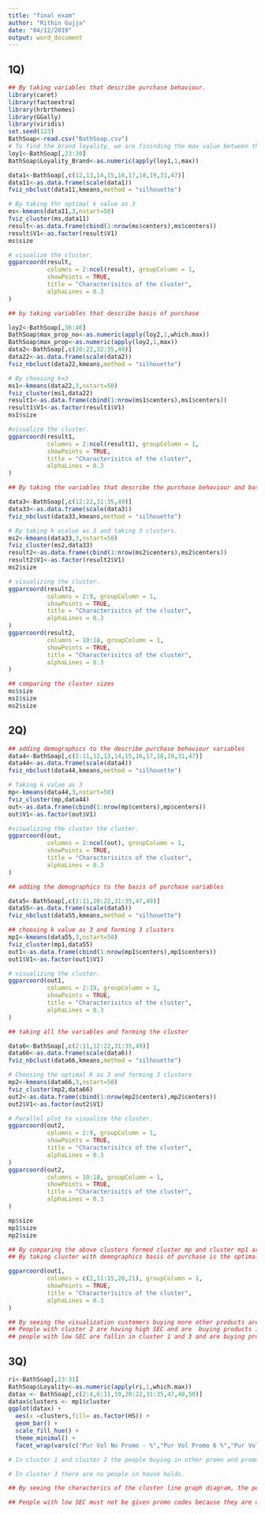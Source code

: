 ---
title: "final exam"
author: "Rithin Gujja"
date: "04/12/2019"
output: word_document
---
## 1Q)
```{r}
## By taking variables that describe purchase behaviour.
library(caret)
library(factoextra)
library(hrbrthemes)
library(GGally)
library(viridis)
set.seed(123)
BathSoap<-read.csv("BathSoap.csv")
# To find the brand loyality, we are fininding the max value between the brands. The max value in a particular brand corresponds the loyality of the brand to the customer.
loy1<-BathSoap[,23:30]
BathSoap$Loyality_Brand<-as.numeric(apply(loy1,1,max))

data1<-BathSoap[,c(12,13,14,15,16,17,18,19,31,47)]
data11<-as.data.frame(scale(data1)) 
fviz_nbclust(data11,kmeans,method = "silhouette")

# By taking thr optimal k value as 3
ms<-kmeans(data11,3,nstart=50)
fviz_cluster(ms,data11)
result<-as.data.frame(cbind(1:nrow(ms$centers),ms$centers))
result$V1<-as.factor(result$V1)
ms$size

# visualize the cluster.
ggparcoord(result,
           columns = 2:ncol(result), groupColumn = 1, 
           showPoints = TRUE, 
           title = "Characterisitcs of the cluster",
           alphaLines = 0.3 
) 
```

```{r}
## by taking variables that describe basis of purchase

loy2<-BathSoap[,36:46]
BathSoap$max_prop_no<-as.numeric(apply(loy2,1,which.max))
BathSoap$max_prop<-as.numeric(apply(loy2,1,max))
data2<-BathSoap[,c(20:22,32:35,49)]
data22<-as.data.frame(scale(data2))
fviz_nbclust(data22,kmeans,method = "silhouette")

# By choosing k=3 
ms1<-kmeans(data22,3,nstart=50)
fviz_cluster(ms1,data22)
result1<-as.data.frame(cbind(1:nrow(ms1$centers),ms1$centers))
result1$V1<-as.factor(result1$V1)
ms1$size

#visualize the cluster.
ggparcoord(result1,
           columns = 2:ncol(result1), groupColumn = 1, 
           showPoints = TRUE, 
           title = "Characterisitcs of the cluster",
           alphaLines = 0.3 
) 
```

```{r}
## By taking the variables that describe the purchase behaviour and basis of purchase and forming the cluster.

data3<-BathSoap[,c(12:22,31:35,49)]
data33<-as.data.frame(scale(data3))
fviz_nbclust(data33,kmeans,method = "silhouette")

# By taking k vcalue as 3 and taking 3 clusters.
ms2<-kmeans(data33,3,nstart=50)
fviz_cluster(ms2,data33)
result2<-as.data.frame(cbind(1:nrow(ms2$centers),ms2$centers))
result2$V1<-as.factor(result2$V1)
ms2$size

# visualizing the cluster.
ggparcoord(result2,
           columns = 2:9, groupColumn = 1, 
           showPoints = TRUE, 
           title = "Characterisitcs of the cluster",
           alphaLines = 0.3 
) 
ggparcoord(result2,
           columns = 10:18, groupColumn = 1, 
           showPoints = TRUE, 
           title = "Characterisitcs of the cluster",
           alphaLines = 0.3 
)

## comparing the cluster sizes
ms$size
ms1$size
ms2$size
```

















## 2Q)
```{r}

## adding demographics to the describe purchase behaviour variables
data4<-BathSoap[,c(2:11,12,13,14,15,16,17,18,19,31,47)]
data44<-as.data.frame(scale(data4))
fviz_nbclust(data44,kmeans,method = "silhouette")

# Taking k value as 3
mp<-kmeans(data44,3,nstart=50)
fviz_cluster(mp,data44)
out<-as.data.frame(cbind(1:nrow(mp$centers),mp$centers))
out$V1<-as.factor(out$V1)

#visualizing the cluster the cluster.
ggparcoord(out,
           columns = 2:ncol(out), groupColumn = 1, 
           showPoints = TRUE, 
           title = "Characterisitcs of the cluster",
           alphaLines = 0.3 
) 
```

```{r}
## adding the demographics to the basis of purchase variables

data5<-BathSoap[,c(2:11,20:22,31:35,47,49)]
data55<-as.data.frame(scale(data5))
fviz_nbclust(data55,kmeans,method = "silhouette")

## choosing k value as 3 and forming 3 clusters
mp1<-kmeans(data55,3,nstart=50)
fviz_cluster(mp1,data55)
out1<-as.data.frame(cbind(1:nrow(mp1$centers),mp1$centers))
out1$V1<-as.factor(out1$V1)

# visualizing the cluster.
ggparcoord(out1,
           columns = 2:19, groupColumn = 1, 
           showPoints = TRUE, 
           title = "Characterisitcs of the cluster",
           alphaLines = 0.3 
) 

```

```{r}
## taking all the variables and forming the cluster

data6<-BathSoap[,c(2:11,12:22,31:35,49)]
data66<-as.data.frame(scale(data6))
fviz_nbclust(data66,kmeans,method = "silhouette")

# Choosing the optimal K as 3 and forming 3 clusters
mp2<-kmeans(data66,3,nstart=50)
fviz_cluster(mp2,data66)
out2<-as.data.frame(cbind(1:nrow(mp2$centers),mp2$centers))
out2$V1<-as.factor(out2$V1)

# Parallel plot to visualize the cluster.
ggparcoord(out2,
           columns = 2:9, groupColumn = 1, 
           showPoints = TRUE, 
           title = "Characterisitcs of the cluster",
           alphaLines = 0.3 
) 
ggparcoord(out2,
           columns = 10:18, groupColumn = 1, 
           showPoints = TRUE, 
           title = "Characterisitcs of the cluster",
           alphaLines = 0.3 
) 
```

```{r}
mp$size
mp1$size
mp2$size

## By comparing the above clusters formed cluster mp and cluster mp1 are having the same sizes, but cluster mp1 has less variables and forming the similar cluster to size.
## By taking cluster with demographics basis of purchase is the optimal segmentation.

ggparcoord(out1,
           columns = c(2,11:15,20,21), groupColumn = 1, 
           showPoints = TRUE, 
           title = "Characterisitcs of the cluster",
           alphaLines = 0.3 
)

## By seeing the visualization customers buying more other products are not loyal.
## People with cluster 2 are having high SEC and are  buying products irrespective of the promos and maintaining the loyality to the product.
## people with low SEC are fallin in cluster 1 and 3 and are buying products when there is an promo offer and not maintaining the loyality to the product. 
```
## 3Q)
```{r}
ri<-BathSoap[,23:31]
BathSoap$Loyality<-as.numeric(apply(ri,1,which.max))
datax <- BathSoap[,c(2:4,6:11,19,20:22,31:35,47,48,50)]
datax$clusters <- mp1$cluster
ggplot(datax) +
  aes(x =clusters,fill= as.factor(HS)) +
  geom_bar() +
  scale_fill_hue() +
  theme_minimal() +
  facet_wrap(vars(c("Pur Vol No Promo - %","Pur Vol Promo 6 %","Pur Vol Other Promo %")))

# In cluster 1 and cluster 2 the people buying in other promo and promo of 6% is larger then purchasing in no promo.

# In cluster 3 there are no people in house holds.

```

```{r}
## By seeing the characterics of the cluster line graph diagram, the people of high SEC must be given more promos to preserve their loyality.

## People with low SEC must not be given promo codes because they are using their promo code and switching to other product who are providing promo code and not maintaining the loyality. 
```

